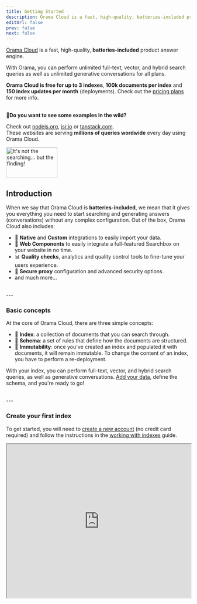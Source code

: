 ```yaml
---
title: Getting Started
description: Orama Cloud is a fast, high-quality, batteries-included product answer engine.
editUrl: false
prev: false
next: false
---
```



[Orama Cloud](https://cloud.orama.com) is a fast, high-quality, **batteries-included** product answer engine.

With Orama, you can perform unlimited full-text, vector, and hybrid search queries as well as unlimited generative conversations for all plans.

**Orama Cloud is free for up to 3 indexes**, **100k documents per index** and **150 index updates per month** (deployments). Check out the <a href="https://orama.com/pricing" target="_blank">pricing plans</a> for more info.

<br />

<div class="flex flex-col-reverse sm:flex-row justify-between items-start sm:items-end aside">
  <div>
    <strong class="text-lg md:text-xl"><span class="pr-2">👀</span>Do you want to see some examples in the wild?</strong><br />
    <p>
      Check out <a href="https://nodejs.org/?utm_source=orama" target="_blank">nodejs.org</a>, 
      <a href="https://jsr.io/?utm_source=orama" target="_blank">jsr.io</a> or 
      <a href="https://tanstack.com/?utm_source=orama" target="_blank">tanstack.com</a>.<br />
      <span class="text-xs">These websites are serving <b>millions of queries wordwide</b> every day using Orama Cloud.</span>
    </p>
  </div>
  <div>
    <img src="/misc/orama-doggo.png" alt="It's not the searching... but the finding!" width="140" height="84" />
  </div>
</div>


## Introduction

When we say that Orama Cloud is **batteries-included**, we mean that it gives you everything you need to start searching and generating answers (conversations) without any complex configuration.
Out of the box, Orama Cloud also includes:

- 🧩 **Native** and **Custom** integrations to easily import your data.
- 🚀 **Web Components** to easily integrate a full-featured Searchbox on your website in no time.
- 📊 **Quality checks**, analytics and quality control tools to fine-tune your users experience.
- 🔐 **Secure proxy** configuration and advanced security options.
- and much more...

<br />
---

### Basic concepts

At the core of Orama Cloud, there are three simple concepts:

- 📖 **Index**: a collection of documents that you can search through.
- 📄 **Schema**: a set of rules that define how the documents are structured.
- 🗿 **Immutability**: once you've created an index and populated it with documents, it will remain immutable. To change the content of an index, you have to perform a re-deployment.

With your index, you can perform full-text, vector, and hybrid search queries, as well as generative conversations. [Add your data](/cloud/data-sources/introduction-to-data-sources), define the schema, and you're ready to go!

<br />
---

### Create your first index

To get started, you will need to [create a new account](https://cloud.orama.com) (no credit card required) and follow the instructions in the [working with indexes](/cloud/working-with-indexes/create-a-new-index) guide.

<iframe
  style="height: 420px"
  width="100%"
  src="https://www.youtube.com/embed/N_Bjyb7A65o"
  title="YouTube video player"
  allow="accelerometer; autoplay; clipboard-write; encrypted-media; gyroscope; picture-in-picture; web-share"
  allowFullScreen>
</iframe>

<br /><br />

<CardGrid>
  <LinkCard href="/cloud/data-sources/introduction-to-data-sources" title="Select a datasource" description="Import your data in Orama Cloud." />
  <LinkCard href="/cloud/working-with-indexes/create-a-new-index" title="Create an index" description="Ready to get started? Let's go!" />
</CardGrid>
